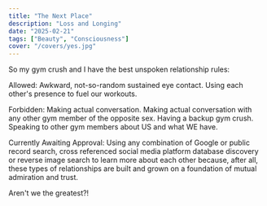 ```yaml
---
title: "The Next Place"
description: "Loss and Longing"
date: "2025-02-21"
tags: ["Beauty", "Consciousness"]
cover: "/covers/yes.jpg"
---
```


So my gym crush and I have the best unspoken relationship rules:

Allowed:
Awkward, not-so-random sustained eye contact.
Using each other's presence to fuel our workouts.

Forbidden:
Making actual conversation.
Making actual conversation with any other gym member of the opposite sex.
Having a backup gym crush.
Speaking to other gym members about US and what WE have.

Currently Awaiting Approval:
Using any combination of Google or public record search, cross referenced social media platform database discovery or reverse image search to learn more about each other because, after all, these types of relationships are built and grown on a foundation of mutual admiration and trust.

Aren't we the greatest?!